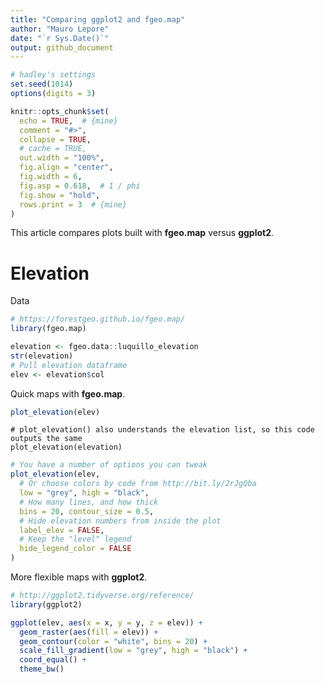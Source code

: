 ```yaml
---
title: "Comparing ggplot2 and fgeo.map"
author: "Mauro Lepore"
date: "`r Sys.Date()`"
output: github_document
---
```


```r
# hadley's settings
set.seed(1014)
options(digits = 3)

knitr::opts_chunk$set(
  echo = TRUE,  # {mine}
  comment = "#>",
  collapse = TRUE,
  # cache = TRUE,
  out.width = "100%",
  fig.align = "center",
  fig.width = 6,
  fig.asp = 0.618,  # 1 / phi
  fig.show = "hold",
  rows.print = 3  # {mine}
)
```

This article compares plots built with __fgeo.map__ versus __ggplot2__. 

# Elevation

Data

```r
# https://forestgeo.github.io/fgeo.map/
library(fgeo.map)

elevation <- fgeo.data::luquillo_elevation
str(elevation)
# Pull elevation dataframe
elev <- elevation$col
```

Quick maps with __fgeo.map__.

```r
plot_elevation(elev)
```

```
# plot_elevation() also understands the elevation list, so this code outputs the same
plot_elevation(elevation)
```

```r
# You have a number of options you can tweak
plot_elevation(elev,
  # Or choose colors by code from http://bit.ly/2rJgQba
  low = "grey", high = "black", 
  # How many lines, and how thick
  bins = 20, contour_size = 0.5,
  # Hide elevation numbers from inside the plot
  label_elev = FALSE, 
  # Keep the "level" legend
  hide_legend_color = FALSE
)
```

More flexible maps with __ggplot2__. 

```r
# http://ggplot2.tidyverse.org/reference/
library(ggplot2)

ggplot(elev, aes(x = x, y = y, z = elev)) +
  geom_raster(aes(fill = elev)) +
  geom_contour(color = "white", bins = 20) +
  scale_fill_gradient(low = "grey", high = "black") +
  coord_equal() +
  theme_bw()
```

